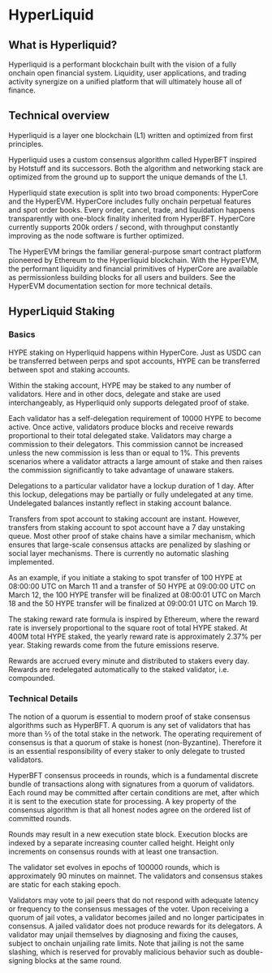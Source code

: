 # HyperLiquid

## What is Hyperliquid?

Hyperliquid is a performant blockchain built with the vision of a fully onchain open financial system. Liquidity, user applications, and trading activity synergize on a unified platform that will ultimately house all of finance. 

## Technical overview

Hyperliquid is a layer one blockchain (L1) written and optimized from first principles. 

Hyperliquid uses a custom consensus algorithm called HyperBFT inspired by Hotstuff and its successors. Both the algorithm and networking stack are optimized from the ground up to support the unique demands of the L1. 

Hyperliquid state execution is split into two broad components: HyperCore and the HyperEVM. HyperCore includes fully onchain perpetual features and spot order books. Every order, cancel, trade, and liquidation happens transparently with one-block finality inherited from HyperBFT. HyperCore currently supports 200k orders / second, with throughput constantly improving as the node software is further optimized.

The HyperEVM brings the familiar general-purpose smart contract platform pioneered by Ethereum to the Hyperliquid blockchain. With the HyperEVM, the performant liquidity and financial primitives of HyperCore are available as permissionless building blocks for all users and builders. See the HyperEVM documentation section for more technical details.

## HyperLiquid Staking

### Basics

HYPE staking on Hyperliquid happens within HyperCore. Just as USDC can be transferred between perps and spot accounts, HYPE can be transferred between spot and staking accounts. 

Within the staking account, HYPE may be staked to any number of validators. Here and in other docs, delegate and stake are used interchangeably, as Hyperliquid only supports delegated proof of stake. 

Each validator has a self-delegation requirement of 10000 HYPE to become active. Once active, validators produce blocks and receive rewards proportional to their total delegated stake. Validators may charge a commission to their delegators. This commission cannot be increased unless the new commission is less than or equal to 1%. This prevents scenarios where a validator attracts a large amount of stake and then raises the commission significantly to take advantage of unaware stakers.

Delegations to a particular validator have a lockup duration of 1 day. After this lockup, delegations may be partially or fully undelegated at any time. Undelegated balances instantly reflect in staking account balance. 

Transfers from spot account to staking account are instant. However, transfers from staking account to spot account have a 7 day unstaking queue. Most other proof of stake chains have a similar mechanism, which ensures that large-scale consensus attacks are penalized by slashing or social layer mechanisms. There is currently no automatic slashing implemented. 

As an example, if you initiate a staking to spot transfer of 100 HYPE at 08:00:00 UTC on March 11 and a transfer of 50 HYPE at 09:00:00 UTC on March 12, the 100 HYPE transfer will be finalized at 08:00:01 UTC on March 18 and the 50 HYPE transfer will be finalized at 09:00:01 UTC on March 19. 

The staking reward rate formula is inspired by Ethereum, where the reward rate is inversely proportional to the square root of total HYPE staked. At 400M total HYPE staked, the yearly reward rate is approximately 2.37% per year. Staking rewards come from the future emissions reserve.

Rewards are accrued every minute and distributed to stakers every day. Rewards are redelegated automatically to the staked validator, i.e. compounded.

### Technical Details

The notion of a quorum is essential to modern proof of stake consensus algorithms such as HyperBFT. A quorum is any set of validators that has more than ⅔ of the total stake in the network. The operating requirement of consensus is that a quorum of stake is honest (non-Byzantine). Therefore it is an essential responsibility of every staker to only delegate to trusted validators. 

HyperBFT consensus proceeds in rounds, which is a fundamental discrete bundle of transactions along with signatures from a quorum of validators. Each round may be committed after certain conditions are met, after which it is sent to the execution state for processing. A key property of the consensus algorithm is that all honest nodes agree on the ordered list of committed rounds.

Rounds may result in a new execution state block. Execution blocks are indexed by a separate increasing counter called height. Height only increments on consensus rounds with at least one transaction.

The validator set evolves in epochs of 100000 rounds, which is approximately 90 minutes on mainnet. The validators and consensus stakes are static for each staking epoch.

Validators may vote to jail peers that do not respond with adequate latency or frequency to the consensus messages of the voter. Upon receiving a quorum of jail votes, a validator becomes jailed and no longer participates in consensus. A jailed validator does not produce rewards for its delegators. A validator may unjail themselves by diagnosing and fixing the causes, subject to onchain unjailing rate limits. Note that jailing is not the same slashing, which is reserved for provably malicious behavior such as double-signing blocks at the same round. 